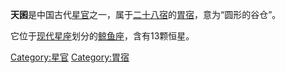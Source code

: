 '''天囷'''是中国古代[[星官|星官]]之一，属于[[二十八宿|二十八宿]]的[[胃宿|胃宿]]，意为“圆形的谷仓”。

它位于[[星座列表|现代星座]]划分的[[鲸鱼座|鲸鱼座]]，含有13颗恒星。

[[Category:星官|Category:星官]]
[[Category:胃宿|Category:胃宿]]